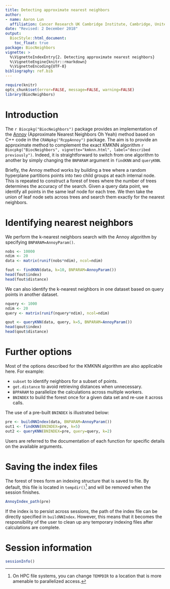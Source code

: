 ```yaml
---
title: Detecting approximate nearest neighbors 
author: 
- name: Aaron Lun
  affiliation: Cancer Research UK Cambridge Institute, Cambridge, United Kingdom
date: "Revised: 2 December 2018"
output:
  BiocStyle::html_document:
    toc_float: true
package: BiocNeighbors 
vignette: >
  %\VignetteIndexEntry{2. Detecting approximate nearest neighbors}
  %\VignetteEngine{knitr::rmarkdown}
  %\VignetteEncoding{UTF-8}    
bibliography: ref.bib  
---
```


```r
require(knitr)
opts_chunk$set(error=FALSE, message=FALSE, warning=FALSE)
library(BiocNeighbors)
```

# Introduction

The `r Biocpkg("BiocNeighbors")` package provides an implementation of the [Annoy](https://github.com/spotify/annoy) (Approximate Nearest Neighbors Oh Yeah) method based on C++ code in the `CRANpkg("RcppAnnoy")` package.
The aim is to provide an approximate method to complement the exact KMKNN algorithm `r Biocpkg("BiocNeighbors", vignette="kmknn.html", label="described previously")`.
Indeed, it is straightforward to switch from one algorithm to another by simply changing the `BNPARAM` argument in `findKNN` and `queryKNN`.

Briefly, the Annoy method works by building a tree where a random hyperplane partitions points into two child groups at each internal node.
This is repeated to construct a forest of trees where the number of trees determines the accuracy of the search.
Given a query data point, we identify all points in the same leaf node for each tree.
We then take the union of leaf node sets across trees and search them exactly for the nearest neighbors.

# Identifying nearest neighbors

We perform the k-nearest neighbors search with the Annoy algorithm by specifying `BNPARAM=AnnoyParam()`.

```r
nobs <- 10000
ndim <- 20
data <- matrix(runif(nobs*ndim), ncol=ndim)

fout <- findKNN(data, k=10, BNPARAM=AnnoyParam())
head(fout$index)
head(fout$distance)
```

We can also identify the k-nearest neighbors in one dataset based on query points in another dataset.

```r
nquery <- 1000
ndim <- 20
query <- matrix(runif(nquery*ndim), ncol=ndim)

qout <- queryKNN(data, query, k=5, BNPARAM=AnnoyParam())
head(qout$index)
head(qout$distance)
```

# Further options

Most of the options described for the KMKNN algorithm are also applicable here.
For example:

- `subset` to identify neighbors for a subset of points.
- `get.distance` to avoid retrieving distances when unnecessary.
- `BPPARAM` to parallelize the calculations across multiple workers.
- `BNINDEX` to build the forest once for a given data set and re-use it across calls.

The use of a pre-built `BNINDEX` is illustrated below:

```r
pre <- buildNNIndex(data, BNPARAM=AnnoyParam())
out1 <- findKNN(BNINDEX=pre, k=5)
out2 <- queryKNN(BNINDEX=pre, query=query, k=2)
```

Users are referred to the documentation of each function for specific details on the available arguments.

# Saving the index files

The forest of trees form an indexing structure that is saved to file.
By default, this file is located in `tempdir()`^[On HPC file systems, you can change `TEMPDIR` to a location that is more amenable to parallelized access.] and will be removed when the session finishes.

```r
AnnoyIndex_path(pre)
```

If the index is to persist across sessions, the path of the index file can be directly specified in `buildNNIndex`.
However, this means that it becomes the responsibility of the user to clean up any temporary indexing files after calculations are complete.

# Session information

```r
sessionInfo()
```
